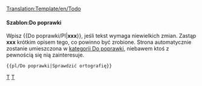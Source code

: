<noinclude>[[Translation:Template/en/Todo]]</noinclude><noinclude></noinclude>{{en/Ambox| type  = notice
| image = en/Klipper.png
| text  = <strong>Do poprawki</strong><br />{{{1|Jeśli ktokolwiek dodał ten szablon bez opisu, powinien on zostać jak najszyciej zaktualizowany lub usunięty}}}
}}<includeonly>{{{2|[[Category:en/Do poprawki]]}}}</includeonly><noinclude>

====Szablon:Do poprawki====
Wpisz <nowiki>{{</nowiki>Do poprawki/Pl<nowiki>|</nowiki>'''xxx'''<nowiki>}}</nowiki>, jeśli tekst wymaga niewielkich zmian. Zastąp '''xxx''' krótkim opisem tego, co powinno być zrobione. Strona automatycznie zostanie umieszczona w [[:Category:en/Do poprawki|kategorii Do poprawki]], niebawem ktoś z pewnością się nią zainteresuje.
<pre>{{pl/Do poprawki|Sprawdzić ortografię}}</pre>

[[Category:en/Templates|T]][[Category:en/Message boxes|T]]</noinclude>
